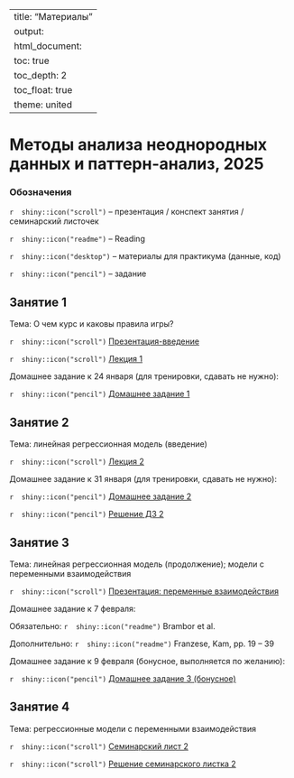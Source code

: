 
---
title: "Материалы"
output: 
  html_document:
    toc: true
    toc_depth: 2
    toc_float: true
    theme: united
---
# Методы анализа неоднородных данных и паттерн-анализ, 2025
 

### Обозначения
 
`r  shiny::icon("scroll")` -- презентация / конспект занятия / семинарский листочек
 
`r  shiny::icon("readme")` -- Reading
 
`r  shiny::icon("desktop")` -- материалы для практикума (данные, код)
 
`r  shiny::icon("pencil")` -- задание 
 
## Занятие 1
 
Тема: О чем курс и каковы правила игры? 
  
`r  shiny::icon("scroll")` <a href="MApolit_intro_2025.pdf" title=>Презентация-введение</a> 

`r  shiny::icon("scroll")` <a href="MApolit_lecture1_2025.pdf" title=>Лекция 1</a> 

Домашнее задание к 24 января (для тренировки, сдавать не нужно): 
 
`r  shiny::icon("pencil")` <a href="MApolit_hw1_2025.pdf" title=>Домашнее задание 1 </a> 

## Занятие 2
 
Тема: линейная регрессионная модель (введение)

`r  shiny::icon("scroll")` <a href="MApolit_lecture2_2025.pdf" title=>Лекция 2</a>

Домашнее задание к 31 января (для тренировки, сдавать не нужно): 
 
`r  shiny::icon("pencil")` <a href="MApolit_hw2_2025.pdf" title=>Домашнее задание 2 </a> 
 
`r  shiny::icon("pencil")` <a href="MApolit_hw2_solution.pdf" title=>Решение ДЗ 2 </a> 

## Занятие 3
 
Тема: линейная регрессионная модель (продолжение); модели с переменными взаимодействия

`r  shiny::icon("scroll")` <a href="MApolit_interactions.pdf" title=>Презентация: переменные взаимодействия</a>

Домашнее задание к 7 февраля: 
 
Обязательно: `r  shiny::icon("readme")` Brambor et al.

Дополнительно: `r  shiny::icon("readme")` Franzese, Kam, pp. 19 -- 39 

Домашнее задание к 9 февраля (бонусное, выполняется по желанию): 
 
`r  shiny::icon("pencil")` <a href="MApolit_hw3_bonus.pdf" title=>Домашнее задание 3 (бонусное) </a> 

## Занятие 4
 
Тема: регрессионные модели с переменными взаимодействия

`r  shiny::icon("scroll")` <a href="MApolit_seminar2.pdf" title=>Семинарский лист 2</a>

`r  shiny::icon("scroll")` <a href="MApolit_seminar2_solution.pdf" title=>Решение семинарского листка 2</a>


  

